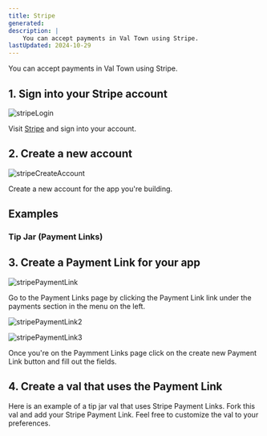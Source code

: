 ```yaml
---
title: Stripe
generated: 
description: | 
    You can accept payments in Val Town using Stripe.
lastUpdated: 2024-10-29
---
```



You can accept payments in Val Town using Stripe.

## 1. Sign into your Stripe account

![stripeLogin](./stripe/stripeLogin.png)

Visit [Stripe](https://dashboard.stripe.com/login) and sign into your account.

## 2. Create a new account

![stripeCreateAccount](./stripe/stripeCreateAccount.png)

Create a new account for the app you're building.

## Examples

### Tip Jar (Payment Links)

## 3. Create a Payment Link for your app

![stripePaymentLink](./stripe/stripePaymentLink.png)

Go to the Payment Links page by clicking the Payment Link link under the payments section in the menu on the left.

![stripePaymentLink2](./stripe/stripePaymentLink2.png)

![stripePaymentLink3](./stripe/stripePaymentLink3.png)

Once you're on the Paymment Links page click on the create new Payment Link button and fill out the fields.

## 4. Create a val that uses the Payment Link

Here is an example of a tip jar val that uses Stripe Payment Links. Fork this val and add your Stripe Payment Link. Feel free to customize the val to your preferences.

<Val url="https://www.val.town/embed/vawogbemi/stripeTippingDemo" />
